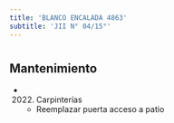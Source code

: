 ```yaml
---
title: 'BLANCO ENCALADA 4863'
subtitle: 'JII N° 04/15°'
---
```


#


## Mantenimiento

*  (2022) Carpinterías 
    + Reemplazar puerta acceso a patio



